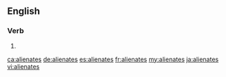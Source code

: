 ==English==

===Verb===
{{head|en}}

# {{en-third-person singular of|alienate}}

[[ca:alienates]]
[[de:alienates]]
[[es:alienates]]
[[fr:alienates]]
[[my:alienates]]
[[ja:alienates]]
[[vi:alienates]]